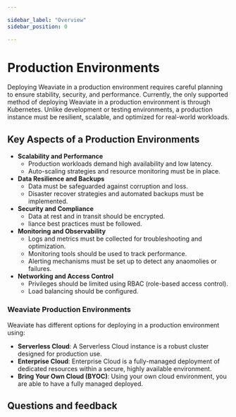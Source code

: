 ```yaml
---

sidebar_label: "Overview"
sidebar_position: 0 

---
```


# Production Environments

Deploying Weaviate in a production environment requires careful planning to ensure stability, security, and performance. 
Currently, the only supported method of deploying Weaviate in a production environment is through Kubernetes. 
Unlike development or testing environments, a production instance must be resilient, scalable, and optimized for real-world workloads.

## Key Aspects of a Production Environments

- **Scalability and Performance**
    - Production workloads demand high availability and low latency.
    - Auto-scaling strategies and resource monitoring must be in place. 
- **Data Resilience and Backups**
    - Data must be safeguarded against corruption and loss. 
    - Disaster recover strategies and automated backups must be implemented. 
- **Security and Compliance**
    - Data at rest and in transit should be encrypted. 
    - liance best practices must be followed.  
- **Monitoring and Observability**
    - Logs and metrics must be collected for troubleshooting and optimization. 
    - Monitoring tools should be used to track performance. 
    - Alerting mechanisms must be set up to detect any anaomolies or failures. 
- **Networking and Access Control**
    - Privileges should be limited using RBAC (role-based access control). 
    - Load balancing should be configured. 

### Weaviate Production Environments
Weaviate has different options for deploying in a production environment using: 

- **Serverless Cloud**: A Serverless Cloud instance is a robust cluster designed for production use.
- **Enterprise Cloud**: Enterprise Cloud is a fully-managed deployment of dedicated resources within a secure, highly available environment.
- **Bring Your Own Cloud (BYOC)**: Using your own cloud environment, you are able to have a fully managed deployed.

## Questions and feedback


<DocsFeedback/>
